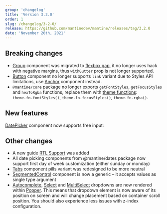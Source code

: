 ```yaml
---
group: 'changelog'
title: 'Version 3.2.0'
order: 1
slug: /changelog/3-2-0/
release: https://github.com/mantinedev/mantine/releases/tag/3.2.0
date: 'November 26th, 2021'
---
```



## Breaking changes

- [Group](https://mantine.dev/core/group/) component was migrated to [flexbox gap](https://caniuse.com/flexbox-gap), it no longer uses hack with negative margins, thus `withGutter` prop is not longer supported.
- [Button](https://mantine.dev/core/button/) component no longer supports `link` variant due to Styles API limitations, use [Anchor](https://mantine.dev/core/anchor/) component instead.
- `@mantine/core` package no longer exports `getFontStyles`, `getFocusStyles` and `hexToRgba` functions, replace them with [theme functions](https://mantine.dev/theming/functions/): `theme.fn.fontStyles()`, `theme.fn.focusStyles()`, `theme.fn.rgba()`.

## New features

[DatePicker](https://mantine.dev/dates/date-picker/) component now supports free input:

<Demo data={DatePickerDemos.freeInput} />

## Other changes

- A new guide [RTL Support](https://mantine.dev/theming/rtl/) was added
- All date picking components from @mantine/dates package now support first day of week customization (either sunday or monday)
- [Tabs](https://mantine.dev/core/tabs/) component pills variant was redesigned to be more neutral
- [SegmentedControl](https://mantine.dev/core/segmented-control/) component is now a generic – it accepts values as single type argument
- [Autocomplete](https://mantine.dev/core/autocomplete/), [Select](https://mantine.dev/core/select/) and [MultiSelect](https://mantine.dev/core/multi-select/) dropdowns are now rendered within [Popper](https://mantine.dev/core/popper/). This means that dropdown element is now aware of its position on screen and will change placement based on container scroll position. You should also experience less issues with z-index configuration.
